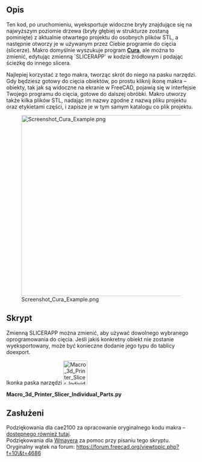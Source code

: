 <languages/>

{{Macro/pl
|Name=Macro 3d Printer Slicer Individual Parts
|Icon=Macro_3d_Printer_Slicer_Individual_Parts.svg
|Description=Eksport do oprogramowania do cięcia (slicerów) dla drukarek 3D, oparty na podobnym makrze autorstwa cae2100. Eksportuje pojedynczy plik STL dla każdej widocznej części do tego samego katalogu, w którym znajduje się oryginalny plik projektu, a następnie otwiera go w oprogramowaniu do cięcia.<br/>Po uruchomieniu kod eksportuje aktualnie otwarty projekt do kilku plików STL, nazwanych zgodnie z etykietami części, i otwiera je w używanym slicerze. Makro domyślnie wyszukuje program '''[http://wiki.ultimaker.com/Cura] Cura''', ale możesz użyć innego slicera, zmieniając odpowiedni ciąg znaków w kodzie makra.
|Author=WayofWood
|Version=1.1
|Date=2020-10-30
|FCVersion=All
|Download=[https://wiki.freecad.org/images/3/3d/Macro_3d_Printer_Slicer_Individual_Parts.svg ToolBar Icon]
|SeeAlso=[[Macro_3d_Printer_Slicer/pl|Macro 3d Printer Slicer]] [[Image:Macro_3d_Printer_Slicer.png|24px]]
}}

<span id="Description"></span>
==Opis==

Ten kod, po uruchomieniu, wyeksportuje widoczne bryły znajdujące się na najwyższym poziomie drzewa (bryły głębiej w strukturze zostaną pominięte) z aktualnie otwartego projektu do osobnych plików STL, a następnie otworzy je w używanym przez Ciebie programie do cięcia (slicerze). Makro domyślnie wyszukuje program '''[http://wiki.ultimaker.com/Cura Cura]''', ale można to zmienić, edytując zmienną `SLICERAPP` w kodzie źródłowym i podając ścieżkę do innego slicera. 

Najlepiej korzystać z tego makra, tworząc skrót do niego na pasku narzędzi. Gdy będziesz gotowy do cięcia obiektów, po prostu kliknij ikonę makra – obiekty, tak jak są widoczne na ekranie w FreeCAD, pojawią się w interfejsie Twojego programu do cięcia, gotowe do dalszej obróbki. Makro utworzy także kilka plików STL, nadając im nazwy zgodne z nazwą pliku projektu oraz etykietami części, i zapisze je w tym samym katalogu co plik projektu.

[[File:Screenshot_Cura_Example.png|480px]]

<span id="Script"></span>
==Skrypt==

Zmienną SLICERAPP można zmienić, aby używać dowolnego wybranego oprogramowania do cięcia. Jeśli jakiś konkretny obiekt nie zostanie wyeksportowany, może być konieczne dodanie jego typu do tablicy doexport.

Ikonka paska narzędzi [[Image:Macro_3d_Printer_Slicer_Individual_Parts.svg|64px]]

'''Macro_3d_Printer_Slicer_Individual_Parts.py'''

{{MacroCode|code=
import FreeCAD
import Mesh
import sys
import math
import os
import subprocess

SLICERAPP= "cura"		 			# Put your Slicer program here

# some fuctions
def getPlacement(quat,vect,obj):
  if quat[3] > -1  and quat[3] < 1:
    delta = math.acos(quat[3])*2.0
    scale = math.sin(delta/2)
    rx = quat[0]/scale
    ry = quat[1]/scale
    rz = quat[2]/scale
  else:
    delta = 0
    rx = 0
    ry = 0
    rz = 1
  info0 = "translation "+str(vect.x)+" "+str(vect.y)+" "+str(vect.z)
  info1 = "rotation "+str(rx)+" "+str(ry)+" "+str(rz)+" "+str(delta)
  return info0+" "+info1
# some definitions
placement = App.Placement(App.Vector(0,0,0),App.Rotation(0,0,0,1))
# user need to set this directory where slicing software is located
OutDir = FreeCAD.ActiveDocument.FileName.replace(".FCStd", "--")
visible_objs = []
# Get Objects in document
doc = App.ActiveDocument
objs = doc.Objects
stlFile = ""
stlFiles = [ SLICERAPP ]
# hide all
for obj in objs:
   print(obj.Label + "//" + obj.TypeId)
   print(len(obj.InList))
   if obj.ViewObject.isVisible() and hasattr(obj, 'Shape') and (len(obj.InList) <= 1):
      visible_objs.append(obj)
for obj in visible_objs:
  stlFile = OutDir+str(obj.Label)+".stl"
  Mesh.export([obj],stlFile)
  stlFiles.append(stlFile)
  print ("Exporting " + stlFile + "\n")
print ("Calling subprocess: " + str(stlFiles)+"\n")
subprocess.Popen(stlFiles)
}}

<span id="Credits"></span>
==Zasłużeni==

Podziękowania dla cae2100 za opracowanie oryginalnego kodu makra – [[Macro_3d_Printer_Slicer|dostępnego również tutaj]].<br/>Podziękowania dla [https://forum.freecad.org/viewtopic.php?f=10\&t=4686 Wmayera] za pomoc przy pisaniu tego skryptu.<br/>
Oryginalny wątek na forum: https://forum.freecad.org/viewtopic.php?f=10\&t=4686